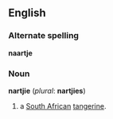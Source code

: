 ==English==

===Alternate spelling===
'''naartje'''

===Noun===
'''nartjie''' (''plural'': '''nartjies''')
# a [[South Africa|South African]] [[tangerine]].